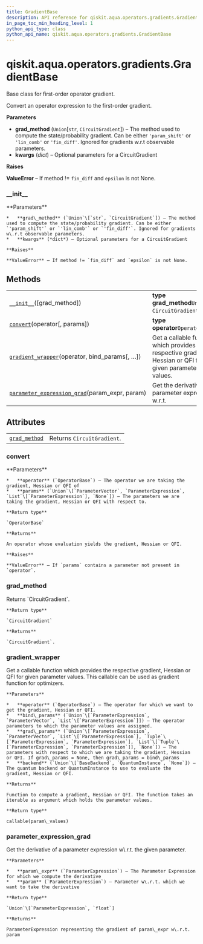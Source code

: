 ```yaml
---
title: GradientBase
description: API reference for qiskit.aqua.operators.gradients.GradientBase
in_page_toc_min_heading_level: 1
python_api_type: class
python_api_name: qiskit.aqua.operators.gradients.GradientBase
---
```


# qiskit.aqua.operators.gradients.GradientBase

<Class id="qiskit.aqua.operators.gradients.GradientBase" github="https://github.com/qiskit-community/qiskit-aqua/tree/stable/0.9/qiskit/aqua/operators/gradients/gradient_base.py" signature="GradientBase(grad_method='param_shift', **kwargs)">
  Base class for first-order operator gradient.

  Convert an operator expression to the first-order gradient.

  **Parameters**

  *   **grad\_method** (`Union`\[`str`, `CircuitGradient`]) – The method used to compute the state/probability gradient. Can be either `'param_shift'` or `'lin_comb'` or `'fin_diff'`. Ignored for gradients w\.r.t observable parameters.
  *   **kwargs** (*dict*) – Optional parameters for a CircuitGradient

  **Raises**

  **ValueError** – If method != `fin_diff` and `epsilon` is not None.

  ### \_\_init\_\_

  <Function id="qiskit.aqua.operators.gradients.GradientBase.__init__" name="__init__" signature="__init__(grad_method='param_shift', **kwargs)">
    **Parameters**

    *   **grad\_method** (`Union`\[`str`, `CircuitGradient`]) – The method used to compute the state/probability gradient. Can be either `'param_shift'` or `'lin_comb'` or `'fin_diff'`. Ignored for gradients w\.r.t observable parameters.
    *   **kwargs** (*dict*) – Optional parameters for a CircuitGradient

    **Raises**

    **ValueError** – If method != `fin_diff` and `epsilon` is not None.
  </Function>

  ## Methods

  |                                                                                                                                                                                                     |                                                                                                            |
  | --------------------------------------------------------------------------------------------------------------------------------------------------------------------------------------------------- | ---------------------------------------------------------------------------------------------------------- |
  | [`__init__`](#qiskit.aqua.operators.gradients.GradientBase.__init__ "qiskit.aqua.operators.gradients.GradientBase.__init__")(\[grad\_method])                                                       | **type grad\_method**`Union`\[`str`, `CircuitGradient`]                                                    |
  | [`convert`](#qiskit.aqua.operators.gradients.GradientBase.convert "qiskit.aqua.operators.gradients.GradientBase.convert")(operator\[, params])                                                      | **type operator**`OperatorBase`                                                                            |
  | [`gradient_wrapper`](#qiskit.aqua.operators.gradients.GradientBase.gradient_wrapper "qiskit.aqua.operators.gradients.GradientBase.gradient_wrapper")(operator, bind\_params\[, …])                  | Get a callable function which provides the respective gradient, Hessian or QFI for given parameter values. |
  | [`parameter_expression_grad`](#qiskit.aqua.operators.gradients.GradientBase.parameter_expression_grad "qiskit.aqua.operators.gradients.GradientBase.parameter_expression_grad")(param\_expr, param) | Get the derivative of a parameter expression w\.r.t.                                                       |

  ## Attributes

  |                                                                                                                                       |                            |
  | ------------------------------------------------------------------------------------------------------------------------------------- | -------------------------- |
  | [`grad_method`](#qiskit.aqua.operators.gradients.GradientBase.grad_method "qiskit.aqua.operators.gradients.GradientBase.grad_method") | Returns `CircuitGradient`. |

  ### convert

  <Function id="qiskit.aqua.operators.gradients.GradientBase.convert" name="convert" signature="abstract convert(operator, params=None)">
    **Parameters**

    *   **operator** (`OperatorBase`) – The operator we are taking the gradient, Hessian or QFI of
    *   **params** (`Union`\[`ParameterVector`, `ParameterExpression`, `List`\[`ParameterExpression`], `None`]) – The parameters we are taking the gradient, Hessian or QFI with respect to.

    **Return type**

    `OperatorBase`

    **Returns**

    An operator whose evaluation yields the gradient, Hessian or QFI.

    **Raises**

    **ValueError** – If `params` contains a parameter not present in `operator`.
  </Function>

  ### grad\_method

  <Function id="qiskit.aqua.operators.gradients.GradientBase.grad_method" name="grad_method" signature="property grad_method">
    Returns `CircuitGradient`.

    **Return type**

    `CircuitGradient`

    **Returns**

    `CircuitGradient`.
  </Function>

  ### gradient\_wrapper

  <Function id="qiskit.aqua.operators.gradients.GradientBase.gradient_wrapper" name="gradient_wrapper" signature="gradient_wrapper(operator, bind_params, grad_params=None, backend=None)">
    Get a callable function which provides the respective gradient, Hessian or QFI for given parameter values. This callable can be used as gradient function for optimizers.

    **Parameters**

    *   **operator** (`OperatorBase`) – The operator for which we want to get the gradient, Hessian or QFI.
    *   **bind\_params** (`Union`\[`ParameterExpression`, `ParameterVector`, `List`\[`ParameterExpression`]]) – The operator parameters to which the parameter values are assigned.
    *   **grad\_params** (`Union`\[`ParameterExpression`, `ParameterVector`, `List`\[`ParameterExpression`], `Tuple`\[`ParameterExpression`, `ParameterExpression`], `List`\[`Tuple`\[`ParameterExpression`, `ParameterExpression`]], `None`]) – The parameters with respect to which we are taking the gradient, Hessian or QFI. If grad\_params = None, then grad\_params = bind\_params
    *   **backend** (`Union`\[`BaseBackend`, `QuantumInstance`, `None`]) – The quantum backend or QuantumInstance to use to evaluate the gradient, Hessian or QFI.

    **Returns**

    Function to compute a gradient, Hessian or QFI. The function takes an iterable as argument which holds the parameter values.

    **Return type**

    callable(param\_values)
  </Function>

  ### parameter\_expression\_grad

  <Function id="qiskit.aqua.operators.gradients.GradientBase.parameter_expression_grad" name="parameter_expression_grad" signature="static parameter_expression_grad(param_expr, param)">
    Get the derivative of a parameter expression w\.r.t. the given parameter.

    **Parameters**

    *   **param\_expr** (`ParameterExpression`) – The Parameter Expression for which we compute the derivative
    *   **param** (`ParameterExpression`) – Parameter w\.r.t. which we want to take the derivative

    **Return type**

    `Union`\[`ParameterExpression`, `float`]

    **Returns**

    ParameterExpression representing the gradient of param\_expr w\.r.t. param
  </Function>
</Class>

